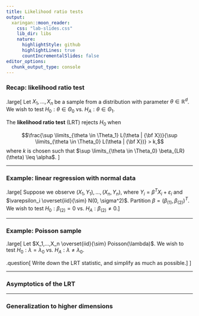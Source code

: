 ```yaml
---
title: Likelihood ratio tests
output:
  xaringan::moon_reader:
    css: "lab-slides.css"
    lib_dir: libs
    nature:
      highlightStyle: github
      highlightLines: true
      countIncrementalSlides: false
editor_options: 
  chunk_output_type: console
---
```


### Recap: likelihood ratio test

.large[
Let $X_1,...,X_n$ be a sample from a distribution with parameter $\theta \in \mathbb{R}^d$. We wish to test $H_0: \theta \in \Theta_0$ vs. $H_A: \theta \in \Theta_1$.

The **likelihood ratio test** (LRT) rejects $H_0$ when

$$\frac{\sup \limits_{\theta \in \Theta_1} L(\theta | {\bf X})}{\sup \limits_{\theta \in \Theta_0} L(\theta | {\bf X})} > k,$$
where $k$ is chosen such that $\sup \limits_{\theta \in \Theta_0} \beta_{LR}(\theta) \leq \alpha$.
]

---


### Example: linear regression with normal data

.large[
Suppose we observe $(X_1, Y_1),...,(X_n, Y_n)$, where $Y_i = \beta^T X_i + \varepsilon_i$ and $\varepsilon_i \overset{iid}{\sim} N(0, \sigma^2)$. Partition $\beta = (\beta_{(1)}, \beta_{(2)})^T$. We wish to test $H_0: \beta_{(2)} = 0$ vs. $H_A: \beta_{(2)} \neq 0$.
]

---

### Example: Poisson sample

.large[
Let $X_1,...,X_n \overset{iid}{\sim} Poisson(\lambda)$. We wish to test $H_0: \lambda = \lambda_0$ vs. $H_A: \lambda \neq \lambda_0$.

.question[
Write down the LRT statistic, and simplify as much as possible.
]
]

---

### Asymptotics of the LRT

---

### Generalization to higher dimensions


